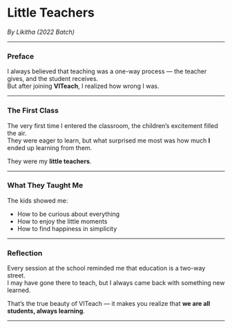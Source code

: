 # Little Teachers

_By Likitha (2022 Batch)_

---

### Preface

I always believed that teaching was a one-way process — the teacher gives, and the student receives.  
But after joining **VITeach**, I realized how wrong I was.

---

### The First Class

The very first time I entered the classroom, the children’s excitement filled the air.  
They were eager to learn, but what surprised me most was how much **I** ended up learning from them.

They were my **little teachers**.

---

### What They Taught Me

The kids showed me:

- How to be curious about everything
- How to enjoy the little moments
- How to find happiness in simplicity

---

### Reflection

Every session at the school reminded me that education is a two-way street.  
I may have gone there to teach, but I always came back with something new learned.

That’s the true beauty of VITeach — it makes you realize that **we are all students, always learning**.

---
